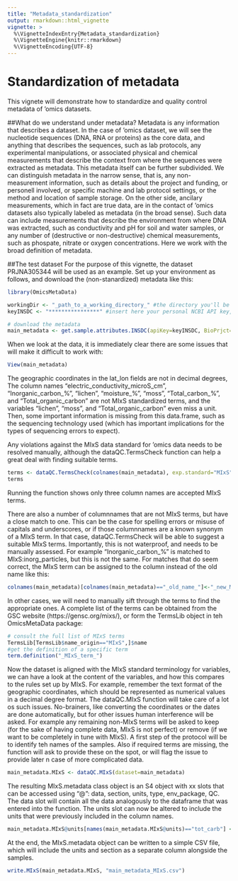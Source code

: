 ```yaml
---
title: "Metadata_standardization"
output: rmarkdown::html_vignette
vignette: >
  %\VignetteIndexEntry{Metadata_standardization}
  %\VignetteEngine{knitr::rmarkdown}
  %\VignetteEncoding{UTF-8}
---
```


# Standardization of metadata
This vignete will demonstrate how to standardize and quality control metadata of 'omics datasets. 

##What do we understand under metadata?
Metadata is any information that describes a dataset. In the case of 'omics dataset, we will see the nucleotide sequences (DNA, RNA or proteins) as the core data, and anything that describes the sequences, such as lab protocols, any experimental manipulations, or associated physical and chemical measurements that describe the context from where the sequences were extracted as metadata. This metadata itself can be further subdivided. We can distinguish metadata in the narrow sense, that is, any non-measurement information, such as details about the project and funding, or personell involved, or specific machine and lab protocol settings, or the method and location of sample storage. On the other side, ancilary measurements, which in fact are true data, are in the contact of 'omics datasets also typically labeled as metadata (in the broad sense). Such data can include measurements that describe the environment from where DNA was extracted, such as conductivity and pH for soil and water samples, or any number of (destructive or non-destructive) chemical measurements, such as phospate, nitrate or oxygen concentrations. Here we work with the broad definition of metadata.

##The test dataset
For the purpose of this vignette, the dataset PRJNA305344 will be used as an example. Set up your environment as follows, and download the (non-stanardized) metadata like this:

```r
library(OmicsMetaData)

workingDir <- "_path_to_a_working_directory_" #the directory you'll be working from and download the data to. Also see getwd()
keyINSDC <- "****************" #insert here your personal NCBI API key, see https://www.ncbi.nlm.nih.gov/home/develop/api/ or the "General_Overview" vignette

# download the metadata
main_metadata <- get.sample.attributes.INSDC(apiKey=keyINSDC, BioPrjct="PRJNA305344")
```

When we look at the data, it is immediately clear there are some issues that will make it difficult to work with:

```r
View(main_metadata)
```

The geographic coordinates in the lat_lon fields are not in decimal degrees, 
The column names "electric_conductivity_microS_cm", "Inorganic_carbon_%", "lichen", "moisture_%", "moss", "Total_carbon_%", and "Total_organic_carbon" are not MIxS standardized terms, and the variables "lichen", "moss", and "Total_organic_carbon" even miss a unit. Then, some important information is missing from this data.frame, such as the sequencing technology used (which has important implications for the types of sequencing errors to expect).

Any violations against the MIxS data standard for 'omics data needs to be resolved manually, although the dataQC.TermsCheck function can help a great deal with finding suitable terms. 

```r
terms <- dataQC.TermsCheck(colnames(main_metadata), exp.standard="MIxS")
terms
```

Running the function shows only three column names are accepted MIxS terms.

There are also a number of columnnames that are not MIxS terms, but have a close match to one. This can be the case for spelling errors or misuse of capitals and underscores, or if those columnnames are a known synonym of a MIxS term. In that case, dataQC.TermsCheck will be able to suggest a suitable MIxS terms. Importantly, this is not waterproof, and needs to be manually assessed. For example "Inorganic_carbon_%" is matched to MIxS:inorg_particles, but this is not the same. For matches that do seem correct, the MIxS term can be assigned to the column instead of the old name like this:

```r
colnames(main_metadata)[colnames(main_metadata)=="_old_name_"]<-"_new_MIxS_match_"
```

In other cases, we will need to manually sift through the terms to find the appropriate ones. A complete list of the terms can be obtained from the GSC website (https://gensc.org/mixs/), or form the TermsLib object in teh OmicsMetaData package:

```r
# consult the full list of MIxS terms
TermsLib[TermsLib$name_origin=="MIxS",]$name
#get the definition of a specific term
term.definition("_MIxS_term_")
```

Now the dataset is aligned with the MIxS standard terminology for variables, we can have a look at the content of the variables, and how this compares to the rules set up by MIxS. For example, remember the text format of the geographic coordinates, which should be represented as numerical values in a decimal degree format. The dataQC.MIxS function will take care of a lot os such issues. No-brainers, like converting the coordinates or the dates are done automatically, but for other issues human interference will be asked. For example any remaining non-MIxS terms will be asked to keep (for the sake of having complete data, MIxS is not perfect) or remove (if we want to be completely in tune with MIxS). A first step of the protocol will be to identify teh names of the samples. Also if required terms are missing, the function will ask to provide these on the spot, or will flag the issue to provide later n case of more complicated data.


```r
main_metadata.MIxS <- dataQC.MIxS(dataset=main_metadata)
```

The resulting MIxS.metadata class object is an S4 object with xx slots that can be accessed using "@": data, section, units, type, env_package, QC. The data slot will contain all the data analogously to the dataframe that was entered into the function. The units slot can now be altered to include the units that were previously included in the column names.

```r
main_metadata.MIxS@units[names(main_metadata.MIxS@units)=="tot_carb"] <- "percentage"
```

At the end, the MIxS.metadata object can be written to a simple CSV file, which will include the units and section as a separate column alongside the samples.

```r
write.MIxS(main_metadata.MIxS, "main_metadata_MIxS.csv")
```
